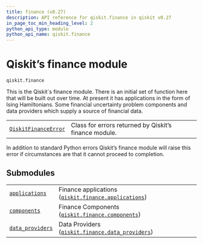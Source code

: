 ```yaml
---
title: finance (v0.27)
description: API reference for qiskit.finance in qiskit v0.27
in_page_toc_min_heading_level: 2
python_api_type: module
python_api_name: qiskit.finance
---
```


<span id="module-qiskit.finance" />

<span id="qiskit-finance" />

<span id="qiskit-s-finance-module-qiskit-finance" />

# Qiskit’s finance module

`qiskit.finance`

This is the Qiskit\`s finance module. There is an initial set of function here that will be built out over time. At present it has applications in the form of Ising Hamiltonians. Some financial uncertainty problem components and data providers which supply a source of financial data.

|                                                                                               |                                                       |
| --------------------------------------------------------------------------------------------- | ----------------------------------------------------- |
| [`QiskitFinanceError`](qiskit.finance.QiskitFinanceError "qiskit.finance.QiskitFinanceError") | Class for errors returned by Qiskit’s finance module. |

In addition to standard Python errors Qiskit’s finance module will raise this error if circumstances are that it cannot proceed to completion.

## Submodules

|                                                                                                                        |                                                                                                                                                        |
| ---------------------------------------------------------------------------------------------------------------------- | ------------------------------------------------------------------------------------------------------------------------------------------------------ |
| [`applications`](qiskit.finance.applications#module-qiskit.finance.applications "qiskit.finance.applications")         | Finance applications ([`qiskit.finance.applications`](qiskit.finance.applications#module-qiskit.finance.applications "qiskit.finance.applications"))   |
| [`components`](qiskit.finance.components#module-qiskit.finance.components "qiskit.finance.components")                 | Finance Components ([`qiskit.finance.components`](qiskit.finance.components#module-qiskit.finance.components "qiskit.finance.components"))             |
| [`data_providers`](qiskit.finance.data_providers#module-qiskit.finance.data_providers "qiskit.finance.data_providers") | Data Providers ([`qiskit.finance.data_providers`](qiskit.finance.data_providers#module-qiskit.finance.data_providers "qiskit.finance.data_providers")) |

